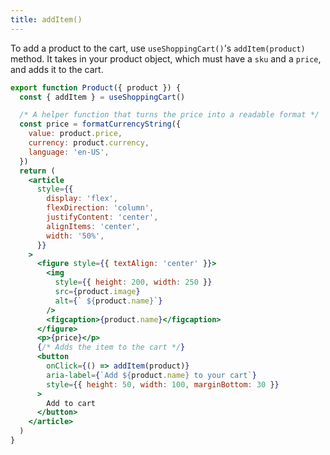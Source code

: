 ```yaml
---
title: addItem()
---
```



To add a product to the cart, use `useShoppingCart()`'s `addItem(product)` method. It takes in your product object, which must have a `sku` and a `price`, and adds it to the cart.

<CartDisplayWrapper>
  <AddItem
  product={{
    name: 'Bananas',
    sku: 'sku_GBJ2Ep8246qeeT',
    price: 400,
    image:
      'https://images.unsplash.com/photo-1574226516831-e1dff420e562?ixlib=rb-1.2.1&ixid=eyJhcHBfaWQiOjEyMDd9&auto=format&fit=crop&w=1050&q=80',
    currency: 'USD',
  }}
/>

</CartDisplayWrapper>

```jsx
export function Product({ product }) {
  const { addItem } = useShoppingCart()

  /* A helper function that turns the price into a readable format */
  const price = formatCurrencyString({
    value: product.price,
    currency: product.currency,
    language: 'en-US',
  })
  return (
    <article
      style={{
        display: 'flex',
        flexDirection: 'column',
        justifyContent: 'center',
        alignItems: 'center',
        width: '50%',
      }}
    >
      <figure style={{ textAlign: 'center' }}>
        <img
          style={{ height: 200, width: 250 }}
          src={product.image}
          alt={` ${product.name}`}
        />
        <figcaption>{product.name}</figcaption>
      </figure>
      <p>{price}</p>
      {/* Adds the item to the cart */}
      <button
        onClick={() => addItem(product)}
        aria-label={`Add ${product.name} to your cart`}
        style={{ height: 50, width: 100, marginBottom: 30 }}
      >
        Add to cart
      </button>
    </article>
  )
}
```
